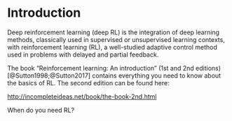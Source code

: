 # Introduction {-}

Deep reinforcement learning (deep RL) is the integration of deep learning methods, classically used in supervised or unsupervised learning contexts, with reinforcement learning (RL), a well-studied adaptive control method used in problems with delayed and partial feedback.

The book "Reinforcement learning: An introduction"  (1st and 2nd editions) [@Sutton1998;@Sutton2017] contains everything you need to know about the basics of RL. The second edition can be found here:

<http://incompleteideas.net/book/the-book-2nd.html>

When do you need RL?

